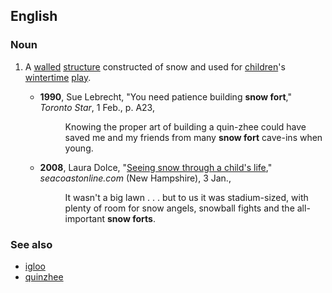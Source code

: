 ==English==
{{wikipedia}}

===Noun===
{{en-noun|sg=[[snow]] [[fort]]}}

# {{mainly|northern US|and|Canada}} A [[wall]]ed [[structure]] constructed of snow and used for [[children]]'s [[wintertime]] [[play]].
#*'''1990''', Sue Lebrecht, "You need patience building '''snow fort'''," ''Toronto Star'', 1 Feb., p. A23,
#*:Knowing the proper art of building a quin-zhee could have saved me and my friends from many '''snow fort''' cave-ins when young.
#*'''2008''', Laura Dolce, "[http://www.seacoastonline.com/apps/pbcs.dll/article?AID=/20080103/OPINION/801030373/-1/NEWS14&sfad=1 Seeing snow through a child's life]," ''seacoastonline.com'' (New Hampshire), 3 Jan.,
#*:It wasn't a big lawn . . . but to us it was stadium-sized, with plenty of room for snow angels, snowball fights and the all-important '''snow forts'''.

===See also===
*[[igloo]]
*[[quinzhee]]